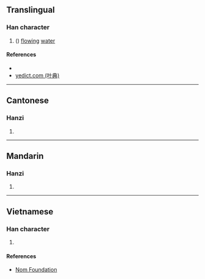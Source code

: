 {{character info/new}}
==Translingual==

===Han character===
{{Han char|rn=85|rad=水|as=09|sn=12|four=|canj=EYCK,XEYCK|ids=⿰氵奕}}

# ({{zh-only|浟湙}}) [[flow]]ing [[water]]

====References====
* {{Han ref|kx=0637.120|dkj=17843|dj=1044.100|hdz=31684.020|uh=6E59|ud=28249}}
* [http://yedict.com/htm/6E/6E59.htm yedict.com (叶典)]

----

==Cantonese==

===Hanzi===
{{yue-hanzi|jyut=[[jik6]]|y=yik6}}

# {{defn|lang=yue|sort=水09}}

----

==Mandarin==

===Hanzi===
{{cmn-hanzi|pin=[[yì]] ([[yi4]])|wg=i<sup>4</sup>}}

# {{defn|lang=cmn|sort=水09}}

----

==Vietnamese==

===Han character===
{{vi-readings|rs=水09| hanviet = loan, loáng, loãng}}

# {{defn|lang=vi|sort=水09}}

====References====
*[http://nomfoundation.org/common/nom_details.php?codepoint=6e59 Nom Foundation]
